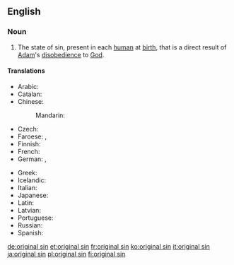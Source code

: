 {{wikipedia}}
==English==

===Noun===
{{en-noun|head=[[original]] [[sin]]|-}}

# {{context|Christianity|lang=en}} The state of sin, present in each [[human]] at [[birth]], that is a direct result of [[Adam]]'s [[disobedience]] to [[God]].

====Translations====
{{trans-top|state of sin that is a direct result of Adam's disobedience to God}}
* Arabic: {{t|ar|الخطيئة الأصلية|f|tr=al-xaṭīʾa al-ʾaṣlíyya|sc=Arab}}
* Catalan: {{t|ca|pecat original|m}}
* Chinese:
*: Mandarin: {{t+|cmn|原罪|tr=yuánzuì|sc=Hani}}
* Czech: {{t|cs|prvotní hřích|m}}
* Faroese: {{t|fo|arvasynd|f}}, {{t|fo|arvsynd|f}}
* Finnish: {{t|fi|perisynti}}
* French: {{t+|fr|péché originel|m}}
* German: {{t|de|Ursünde|f}}, {{t+|de|Erbsünde|f}}
{{trans-mid}}
* Greek: {{t+|el|προπατορικό αμάρτημα|n|tr=propatorikó amártima|sc=Grek}}
* Icelandic: {{t|is|erfðasynd|f}}
* Italian: {{t+|it|peccato originale|m}}
* Japanese: {{t|ja|原罪|tr=げんざい, genzai|sc=Jpan}}
* Latin: {{t|la|peccatum originale|n}}
* Latvian: {{t|lv|iedzimtais grēks|m}}
* Portuguese: {{t|pt|pecado original|m}}
* Russian: {{t|ru|перворо́дный грех|m|sc=Cyrl|tr=pervoródnyj grex}}
* Spanish: {{t|es|pecado original|m}}
{{trans-bottom}}

[[de:original sin]]
[[et:original sin]]
[[fr:original sin]]
[[ko:original sin]]
[[it:original sin]]
[[ja:original sin]]
[[pl:original sin]]
[[fi:original sin]]